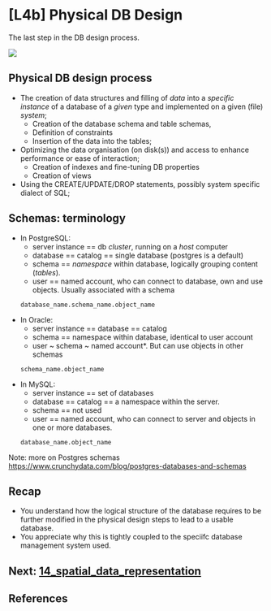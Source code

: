# [L4b] Physical DB Design

The last step in the DB design process.

![](./figs/1_part/15_physical_model/1_db_design_process.png)

## Physical DB design process

::: {.incremental}
+ The creation of data structures and filling of *data* into a *specific* *instance* of a database of a *given* type and implemented on a given (file) *system*;
	- Creation of the database schema and table schemas, 
	- Definition of constraints 
	- Insertion of the data into the tables;
- Optimizing the data organisation (on disk(s)) and access to enhance performance or ease of interaction;
	- Creation of indexes and fine-tuning DB properties
	- Creation of views
- Using the CREATE/UPDATE/DROP statements, possibly system specific dialect of SQL;
:::

:::{.content-hidden when-format="revealjs"}
## Schemas: terminology

- In PostgreSQL:
	- server instance == db *cluster*, running on a *host* computer
	- database == catalog == single database (postgres is a default)
	- schema == *namespace* within database, logically grouping content (*tables*). 
	- user == named account, who can connect to database, own and use objects. Usually associated with a schema	
	
	```
	database_name.schema_name.object_name
	```

- In Oracle:
	- server instance == database == catalog 
	- schema == namespace within database, identical to user account
	- user ~ schema ~ named account*. But can use objects in other schemas
	
	```
	schema_name.object_name
	```

- In MySQL:
	- server instance == set of databases
	- database == catalog == a namespace within the server.
	- schema == not used 
	- user == named account, who can connect to server and objects in one or more databases. 
	
	```
	database_name.object_name
	```

:::{.callout-note}
Note: more on Postgres schemas [https://www.crunchydata.com/blog/postgres-databases-and-schemas](https://www.crunchydata.com/blog/postgres-databases-and-schemas)
:::

:::

## Recap {background-color="lightPink"}

- You understand how the logical structure of the database requires to be further modified in the physical design steps to lead to a usable database.
- You appreciate why this is tightly coupled to the speciifc database management system used.

<!-- end slides -->
::: {.content-visible when-format="revealjs"}
## Next: [14_spatial_data_representation](/14_spatial_data_representation.html)

## References {background-color="lightYellow"}

:::